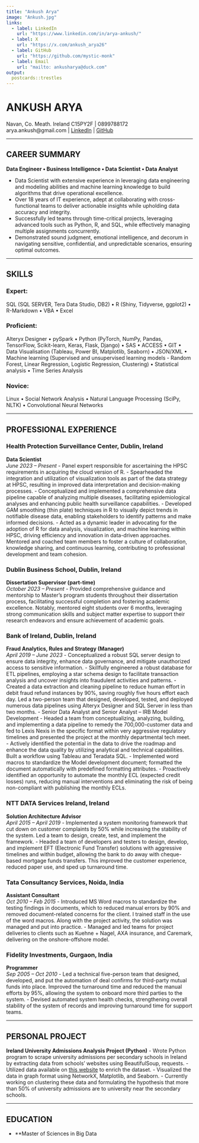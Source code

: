 ```yaml
---
title: "Ankush Arya"
image: "Ankush.jpg"
links:
  - label: LinkedIn
    url: "https://www.linkedin.com/in/arya-ankush/"
  - label: X
    url: "https://x.com/ankush_arya26"
  - label: GitHub
    url: "https://github.com/mystic-monk"
  - label: Email
    url: "mailto: ankusharya@duck.com"
output:
  postcards::trestles
---
```

# ANKUSH ARYA
Navan, Co. Meath. Ireland C15PY2F | 0899788172  
arya.ankush@gmail.com | [LinkedIn](https://www.linkedin.com/in/arya-ankush) | [GitHub](https://github.com/mystic-monk)

---

## CAREER SUMMARY
**Data Engineer • Business Intelligence • Data Scientist • Data Analyst**

- Data Scientist with extensive experience in leveraging data engineering and modeling abilities and machine learning knowledge to build algorithms that drive operational excellence.
- Over 18 years of IT experience, adept at collaborating with cross-functional teams to deliver actionable insights while upholding data accuracy and integrity.
- Successfully led teams through time-critical projects, leveraging advanced tools such as Python, R, and SQL, while effectively managing multiple assignments concurrently.
- Demonstrated sound judgment, emotional intelligence, and decorum in navigating sensitive, confidential, and unpredictable scenarios, ensuring optimal outcomes.

---

## SKILLS
### Expert:
SQL (SQL SERVER, Tera Data Studio, DB2) • R (Shiny, Tidyverse, ggplot2) • R-Markdown • VBA • Excel

### Proficient:
Alteryx Designer • pySpark • Python (PyTorch, NumPy, Pandas, TensorFlow, Scikit-learn, Keras, Flask, Django) • SAS • ACCESS • GIT • Data Visualisation (Tableau, Power BI, Matplotlib, Seaborn) • JSON/XML • Machine learning (Supervised and unsupervised learning models - Random Forest, Linear Regression, Logistic Regression, Clustering) • Statistical analysis • Time Series Analysis

### Novice:
Linux • Social Network Analysis • Natural Language Processing (SciPy, NLTK) • Convolutional Neural Networks

---

## PROFESSIONAL EXPERIENCE

### Health Protection Surveillance Center, Dublin, Ireland
**Data Scientist**  
*June 2023 – Present*
- Panel expert responsible for ascertaining the HPSC requirements in acquiring the cloud version of R.
- Spearheaded the integration and utilization of visualization tools as part of the data strategy at HPSC, resulting in improved data interpretation and decision-making processes.
- Conceptualized and implemented a comprehensive data pipeline capable of analyzing multiple diseases, facilitating epidemiological analyses and enhancing public health surveillance capabilities.
- Developed GAM smoothing (thin plate) techniques in R to visually depict trends in notifiable disease data, enabling stakeholders to identify patterns and make informed decisions.
- Acted as a dynamic leader in advocating for the adoption of R for data analysis, visualization, and machine learning within HPSC, driving efficiency and innovation in data-driven approaches. Mentored and coached team members to foster a culture of collaboration, knowledge sharing, and continuous learning, contributing to professional development and team cohesion.

### Dublin Business School, Dublin, Ireland
**Dissertation Supervisor (part-time)**  
*October 2023 – Present*
- Provided comprehensive guidance and mentorship to Master's program students throughout their dissertation process, facilitating successful completion and fostering academic excellence. Notably, mentored eight students over 6 months, leveraging strong communication skills and subject matter expertise to support their research endeavors and ensure achievement of academic goals.

### Bank of Ireland, Dublin, Ireland
**Fraud Analytics, Rules and Strategy (Manager)**  
*April 2019 – June 2023*
- Conceptualized a robust SQL server design to ensure data integrity, enhance data governance, and mitigate unauthorized access to sensitive information.
- Skillfully engineered a robust database for ETL pipelines, employing a star schema design to facilitate transaction analysis and uncover insights into fraudulent activities and patterns.
- Created a data extraction and cleaning pipeline to reduce human effort in debit fraud refund instances by 90%, saving roughly five hours effort each day. Led a two-person team that designed, developed, tested, and deployed numerous data pipelines using Alteryx Designer and SQL Server in less than two months.
- Senior Data Analyst and Senior Analyst – IRB Model Development
- Headed a team from conceptualizing, analyzing, building, and implementing a data pipeline to remedy the 700,000-customer data and fed to Lexis Nexis in the specific format within very aggressive regulatory timelines and presented the project at the monthly departmental tech meet.
- Actively identified the potential in the data to drive the roadmap and enhance the data quality by utilizing analytical and technical capabilities. Built a workflow using Tableau and Teradata SQL.
- Implemented word macros to standardize the Model development document; formatted the document automatically with predefined formatting attributes.
- Proactively identified an opportunity to automate the monthly ECL (expected credit losses) runs, reducing manual interventions and eliminating the risk of being non-compliant with publishing the monthly ECLs.

### NTT DATA Services Ireland, Ireland
**Solution Architecture Advisor**  
*April 2015 – April 2019*
- Implemented a system monitoring framework that cut down on customer complaints by 50% while increasing the stability of the system. Led a team to design, create, test, and implement the framework.
- Headed a team of developers and testers to design, develop, and implement EFT (Electronic Fund Transfer) solutions with aggressive timelines and within budget, allowing the bank to do away with cheque-based mortgage funds transfers. This improved the customer experience, reduced paper use, and sped up turnaround time.

### Tata Consultancy Services, Noida, India
**Assistant Consultant**  
*Oct 2010 – Feb 2015*
- Introduced MS Word macros to standardize the testing findings in documents, which to reduced manual errors by 90% and removed document-related concerns for the client. I trained staff in the use of the word macros. Along with the project activity, the solution was managed and put into practice.
- Managed and led teams for project deliveries to clients such as Kuehne + Nagel, AXA insurance, and Caremark, delivering on the onshore-offshore model.

### Fidelity Investments, Gurgaon, India
**Programmer**  
*Sep 2005 – Oct 2010*
- Led a technical five-person team that designed, developed, and put the automation of deal confirms for third-party mutual funds into place. Improved the turnaround time and reduced the manual efforts by 95%, allowing the system to onboard more third parties to the system.
- Devised automated system health checks, strengthening overall stability of the system of records and improving turnaround time for support teams.

---

## PERSONAL PROJECT
**Ireland University Admissions Analysis Project (Python)**
- Wrote Python program to scrape university admissions per secondary schools in Ireland by extracting data from schools' websites using BeautifulSoup, requests.
- Utilized data available on [this website](https://www.gov.ie/en/collection/63363b-data-on-individual-schools/) to enrich the dataset.
- Visualized the data in graph format using NetworkX, Matplotlib, and Seaborn.
- Currently working on clustering these data and formulating the hypothesis that more than 50% of university admissions are to university near the secondary schools.

---

## EDUCATION
- **Master of Sciences in Big Data
